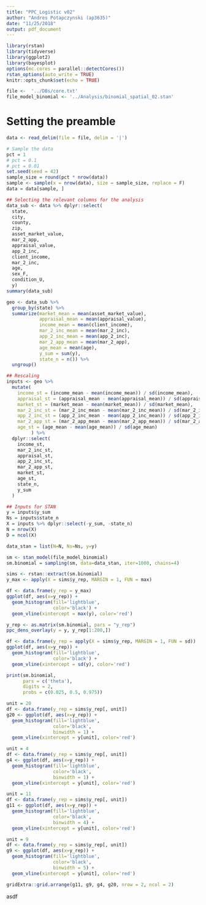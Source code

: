 ```yaml
---
title: "PPC_Logistic v02"
author: "Andres Potapczynski (ap3635)"
date: "11/25/2018"
output: pdf_document
---
```


```r
library(rstan)
library(tidyverse)
library(ggplot2)
library(bayesplot)
options(mc.cores = parallel::detectCores())
rstan_options(auto_write = TRUE)
knitr::opts_chunk$set(echo = TRUE)
```

```r
file <-  '../DBs/core.txt'
file_model_binomial <- '../Analysis/binomial_spatial_02.stan'
```

# Setting the preamble

```r
data <- read_delim(file = file, delim = '|')

# Sample the data
pct = 1
# pct = 0.1
# pct = 0.01
set.seed(seed = 42)
sample_size = round(pct * nrow(data))
sample <- sample(x = nrow(data), size = sample_size, replace = F)
data = data[sample, ]

## Selecting the relevant columns for the analysis
data_sub <- data %>% dplyr::select(
  state,
  city,
  county,
  zip,
  asset_market_value,
  mar_2_app,
  appraisal_value,
  app_2_inc,
  client_income,
  mar_2_inc,
  age,
  sex_F,
  condition_U,
  y)
summary(data_sub)

geo <- data_sub %>% 
  group_by(state) %>% 
  summarize(market_mean = mean(asset_market_value),
            appraisal_mean = mean(appraisal_value),
            income_mean = mean(client_income),
            mar_2_inc_mean = mean(mar_2_inc),
            app_2_inc_mean = mean(app_2_inc),
            mar_2_app_mean = mean(mar_2_app),
            age_mean = mean(age),
            y_sum = sum(y),
            state_n = n()) %>% 
  ungroup()
```

```r
## Rescaling
inputs <- geo %>%
  mutate(
    income_st = (income_mean - mean(income_mean)) / sd(income_mean),
    appraisal_st = (appraisal_mean - mean(appraisal_mean)) / sd(appraisal_mean),
    market_st = (market_mean - mean(market_mean)) / sd(market_mean),
    mar_2_inc_st = (mar_2_inc_mean - mean(mar_2_inc_mean)) / sd(mar_2_inc_mean),
    app_2_inc_st = (app_2_inc_mean - mean(app_2_inc_mean)) / sd(app_2_inc_mean),
    mar_2_app_st = (mar_2_app_mean - mean(mar_2_app_mean)) / sd(mar_2_app_mean),
    age_st = (age_mean - mean(age_mean)) / sd(age_mean)
         ) %>% 
  dplyr::select(
    income_st,
    mar_2_inc_st,
    appraisal_st,
    app_2_inc_st,
    mar_2_app_st,
    market_st,
    age_st,
    state_n,
    y_sum
  )

## Inputs for STAN
y = inputs$y_sum
Ns = inputs$state_n
X = inputs %>% dplyr::select(-y_sum, -state_n)
N = nrow(X)
D = ncol(X)

data_stan = list(N=N, Ns=Ns, y=y)
```

```r
sm <- stan_model(file_model_binomial)
sm.binomial = sampling(sm, data=data_stan, iter=1000, chains=4)
```

```r
sims <- rstan::extract(sm.binomial)
y_max <- apply(X = sims$y_rep, MARGIN = 1, FUN = max)
```

```r
df <- data.frame(y_rep = y_max)
ggplot(df, aes(x=y_rep)) +
  geom_histogram(fill='lightblue',
                 color='black') +
  geom_vline(xintercept = max(y), color='red')
```

```r
y_rep <- as.matrix(sm.binomial, pars = "y_rep")
ppc_dens_overlay(y = y, y_rep[1:200,])
```

```r
df <- data.frame(y_rep = apply(X = sims$y_rep, MARGIN = 1, FUN = sd))
ggplot(df, aes(x=y_rep)) +
  geom_histogram(fill='lightblue',
                 color='black') +
  geom_vline(xintercept = sd(y), color='red')
```

```r
print(sm.binomial, 
      pars = c('theta'),
      digits = 2, 
      probs = c(0.025, 0.5, 0.975))
```

```r
unit = 20
df <- data.frame(y_rep = sims$y_rep[, unit])
g20 <- ggplot(df, aes(x=y_rep)) +
  geom_histogram(fill='lightblue',
                 color='black',
                 binwidth = 1) +
  geom_vline(xintercept = y[unit], color='red')

unit = 4
df <- data.frame(y_rep = sims$y_rep[, unit])
g4 <- ggplot(df, aes(x=y_rep)) +
  geom_histogram(fill='lightblue',
                 color='black',
                 binwidth = 1) +
  geom_vline(xintercept = y[unit], color='red')

unit = 11
df <- data.frame(y_rep = sims$y_rep[, unit])
g11 <- ggplot(df, aes(x=y_rep)) +
  geom_histogram(fill='lightblue',
                 color='black',
                 binwidth = 4) +
  geom_vline(xintercept = y[unit], color='red')

unit = 9
df <- data.frame(y_rep = sims$y_rep[, unit])
g9 <- ggplot(df, aes(x=y_rep)) +
  geom_histogram(fill='lightblue',
                 color='black',
                 binwidth = 5) +
  geom_vline(xintercept = y[unit], color='red')

gridExtra::grid.arrange(g11, g9, g4, g20, nrow = 2, ncol = 2)
```

asdf